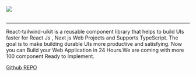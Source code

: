 
<Meta title="Docs/Intro" />

<div style={{ margin: '0 auto', maxWidth: '100%', color: 'white', textAlign: 'center' }}>
  <img
    style={{ width: '100%', margin: '0 auto 2em auto' }}
    src="https://raw.githubusercontent.com/gauravverma029/react-tailwind-uikit/update-readme/design1.png"
  />
  <br />
  <br />

---

React-tailwind-uikit is a reusable component library that helps to build UIs faster for React Js , Next js Web Projects and Supports TypeScript. The goal is to make building durable UIs more productive and satisfying. Now you can Build your Web Application in 24 Hours.We are coming with more 100 component Ready to Implement.

<a href="https://github.com/gauravverma029/react-tailwind-uikit/">Github REPO</a>

</div>
